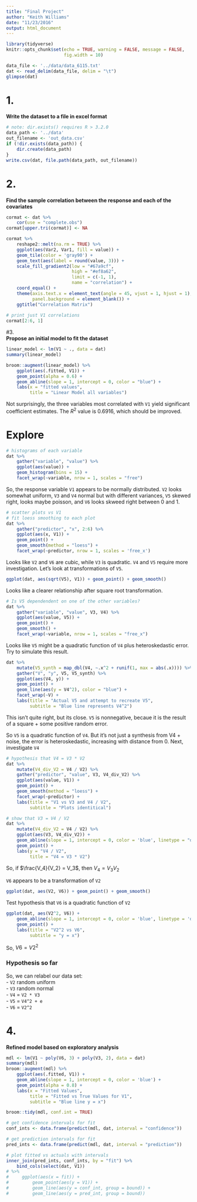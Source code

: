 ```yaml
---
title: "Final Project"
author: "Keith Williams"
date: "11/23/2016"
output: html_document
---
```


```r
library(tidyverse)
knitr::opts_chunk$set(echo = TRUE, warning = FALSE, message = FALSE, 
                      fig.width = 10)
```

```r
data_file <- '../data/data_6115.txt'
dat <- read_delim(data_file, delim = "\t")
glimpse(dat)
```

# 1.  
**Write the dataset to a file in excel format**  

```r
# note: dir.exists() requires R > 3.2.0
data_path <- '../data'
out_filename <- 'out_data.csv'
if (!dir.exists(data_path)) {
    dir.create(data_path)
}
write.csv(dat, file.path(data_path, out_filename))
```

# 2.  
**Find the sample correlation between the response and each of the covariates**  

```r
cormat <- dat %>% 
    cor(use = "complete.obs")
cormat[upper.tri(cormat)] <- NA

cormat %>% 
    reshape2::melt(na.rm = TRUE) %>%
    ggplot(aes(Var2, Var1, fill = value)) +
    geom_tile(color = 'gray90') +
    geom_text(aes(label = round(value, 3))) +
    scale_fill_gradient2(low = "#67a9cf", 
                         high = "#ef8a62", 
                         limit = c(-1, 1), 
                         name = "correlation") +
    coord_equal() +
    theme(axis.text.x = element_text(angle = 45, vjust = 1, hjust = 1),
          panel.background = element_blank()) +
    ggtitle("Correlation Matrix")
    
# print just V1 correlations
cormat[2:6, 1]
```

#3.  
**Propose an initial model to fit the dataset**  

```r
linear_model <- lm(V1 ~ ., data = dat)
summary(linear_model)

broom::augment(linear_model) %>% 
    ggplot(aes(.fitted, V1)) +
    geom_point(alpha = 0.6) +
    geom_abline(slope = 1, intercept = 0, color = "blue") +
    labs(x = "fitted values", 
         title = "Linear Model all variables")
```

Not surprisingly, the three variables most correlated with `V1` yield significant coefficient estimates. The $R^2$ value is 0.6916, which should be improved.  

# Explore  
```r
# histograms of each variable
dat %>% 
    gather("variable", "value") %>% 
    ggplot(aes(value)) +
    geom_histogram(bins = 15) +
    facet_wrap(~variable, nrow = 1, scales = "free")
```

So, the response variable `V1` appears to be normally distributed. `V2` looks somewhat uniform, `V3` and `V4` normal but with different variances, `V5` skewed right, looks maybe poisson, and `V6` looks skweed right between 0 and 1.

```r
# scatter plots vs V1
# fit loess smoothing to each plot
dat %>% 
    gather("predictor", "x", 2:6) %>% 
    ggplot(aes(x, V1)) + 
    geom_point() +
    geom_smooth(method = "loess") +
    facet_wrap(~predictor, nrow = 1, scales = 'free_x')
```

Looks like `V2` and `V6` are cubic, while `V3` is quadratic. `V4` and `V5` require more investigation. Let's look at transformations of `V5`.  

```r
ggplot(dat, aes(sqrt(V5), V1)) + geom_point() + geom_smooth()
```

Looks like a clearer relationship after square root transformation.

```r
# Is V5 dependendent on one of the other variables?
dat %>% 
    gather("variable", "value", V3, V4) %>% 
    ggplot(aes(value, V5)) +
    geom_point() +
    geom_smooth() +
    facet_wrap(~variable, nrow = 1, scales = "free_x")
```

Looks like `V5` might be a quadratic function of `V4` plus heteroskedastic error. Try to simulate this result.  

```r
dat %>% 
    mutate(V5_synth = map_dbl(V4, ~.x^2 + runif(1, max = abs(.x)))) %>% 
    gather("V", "y", V5, V5_synth) %>%  
    ggplot(aes(V4, y)) +
    geom_point() +
    geom_line(aes(y = V4^2), color = "blue") +
    facet_wrap(~V) +
    labs(title = "Actual V5 and attempt to recreate V5",
         subtitle = "Blue line represents V4^2")
```

This isn't quite right, but its close. `V5` is nonnegative, becaue it is the result of a square + some positive random error.

So `V5` is a quadratic function of `V4`. But it's not just a synthesis from V4 + noise, the error is heteroskedastic, increasing with distance from 0. Next, investigate `V4`  

```r
# hypothesis that V4 = V3 * V2
dat %>% 
    mutate(V4_div_V2 = V4 / V2) %>% 
    gather("predictor", "value", V3, V4_div_V2) %>% 
    ggplot(aes(value, V1)) +
    geom_point() + 
    geom_smooth(method = "loess") +
    facet_wrap(~predictor) +
    labs(title = "V1 vs V3 and V4 / V2",
         subtitle = "Plots identitical")
```

```r
# show that V3 = V4 / V2
dat %>% 
    mutate(V4_div_V2 = V4 / V2) %>% 
    ggplot(aes(V3, V4_div_V2)) +
    geom_abline(slope = 1, intercept = 0, color = 'blue', linetype = "dashed") +
    geom_point() +
    labs(y = "V4 / V2",
         title = "V4 = V3 * V2")
```

So, if $\frac{V_4}{V_2} = V_3$, then $V_4 = V_3V_2$

`V6` appears to be a transformation of `V2`  
```r
ggplot(dat, aes(V2, V6)) + geom_point() + geom_smooth()
```

Test hypothesis that `V6` is a quadratic function of `V2`

```r
ggplot(dat, aes(V2^2, V6)) + 
    geom_abline(slope = 1, intercept = 0, color = 'blue', linetype = 'dashed') +
    geom_point() +
    labs(title = "V2^2 vs V6",
         subtitle = "y = x")
```

So, $V6 = V2^2$  

### Hypothesis so far  
So, we can relabel our data set:  
- `V2` random uniform  
- `V3` random normal  
- `V4` = `V2 * V3`  
- `V5` = `V4^2 + e`  
- `V6` = `V2^2`  

# 4.  
**Refined model based on exploratory analysis**  

```r
mdl <- lm(V1 ~ poly(V6, 3) + poly(V3, 2), data = dat)
summary(mdl)
broom::augment(mdl) %>% 
    ggplot(aes(.fitted, V1)) +
    geom_abline(slope = 1, intercept = 0, color = 'blue') +
    geom_point(alpha = 0.8) +
    labs(x = "Fitted Values",
         title = "Fitted vs True Values for V1",
         subtitle = "Blue line y = x")
```

```r
broom::tidy(mdl, conf.int = TRUE)

# get confidence intervals for fit
conf_ints <- data.frame(predict(mdl, dat, interval = "confidence")) 

# get prediction intervals for fit
pred_ints <- data.frame(predict(mdl, dat, interval = "prediction")) 

# plot fitted vs actuals with intervals
inner_join(pred_ints, conf_ints, by = "fit") %>% 
    bind_cols(select(dat, V1))
# %>% 
#     ggplot(aes(x = fit)) + 
#         geom_point(aes(y = V1)) +
#         geom_line(aes(y = conf_int, group = bound)) +
#         geom_line(aes(y = pred_int, group = bound))
```

